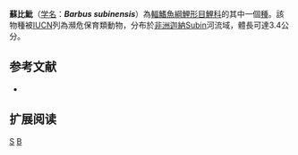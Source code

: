 {{Speciesbox 
| taxon = Barbus subinensis
| status = EN
| status_system = IUCN3.1
| authority = [[Hopson|Hopson]], 1965
| synonyms =  
}}

'''蘇比魮'''（[[学名|学名]]：'''''Barbus subinensis'''''）為[[輻鰭魚綱|輻鰭魚綱]][[鯉形目|鯉形目]][[鯉科|鯉科]]的其中一個[[種|種]]。該物種被[[IUCN|IUCN]]列為瀕危保育類動物，分布於[[非洲|非洲]][[迦納|迦納]]Subin河流域，體長可達3.4公分。

== 参考文献 ==
*{{FishBase_species|genus=Barbus|species=subinensis|year=2011|month=12}}

== 扩展阅读 ==
{{refbegin}}
{{wikispecies-inline|Barbus subinensis|蘇比魮}}
{{refend}}
{{Taxonbar|from=Q2147252}}

[[Category:魮屬|S]]
[[Category:1965年描述的魚類|B]]

{{魚類小作品}}